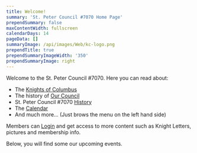 ```yaml
---
title: Welcome!
summary: 'St. Peter Council #7070 Home Page'
prependSummary: false
maxContentWidth: fullscreen
calendarDays: 14
pageData: []
summaryImage: /api/images/Web/kc-logo.png
prependTitle: true
prependSummaryImageWidth: '350'
prependSummaryImage: right
---
```


Welcome to the St. Peter Council #7070.  Here you can read about:
* The [Knights of Columbus](/Membership/WhoAreTheKnights) 
* The history of [Our Council](/OurCouncil/Welcome) 
* St. Peter Council #7070 [History](OurCouncil/History)
* The [Calendar](Calendar)
* And much more... (Just brows the menu on the left hand side)

Members can [Login](auth/Login) and get access to more content such as Knight Letters, pictures and membership info.  

Below, you will find some our upcoming events.

<CalendarCards days="30" />


